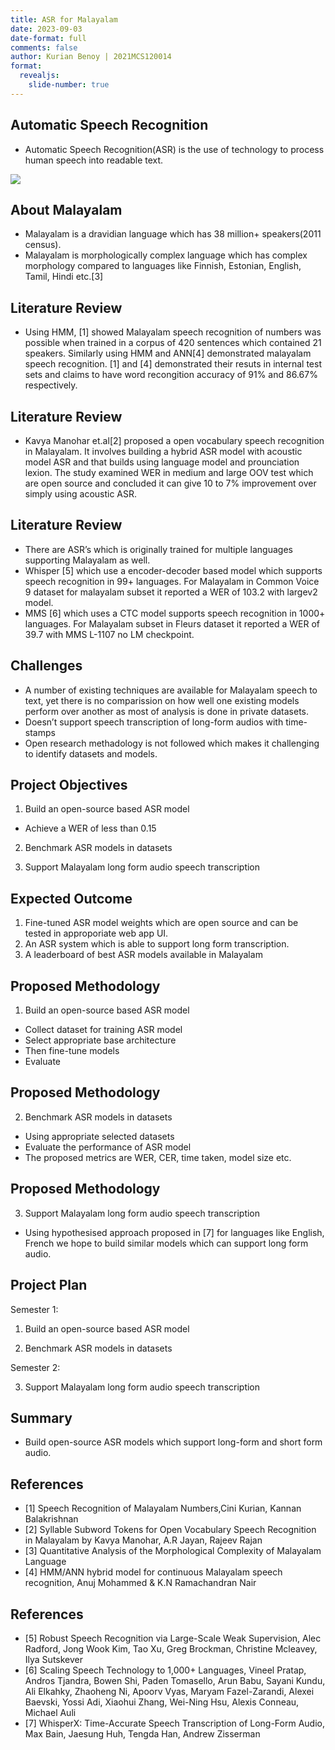 ```yaml
---
title: ASR for Malayalam 
date: 2023-09-03
date-format: full
comments: false
author: Kurian Benoy | 2021MCS120014
format:
  revealjs:
    slide-number: true
---
```


## Automatic Speech Recognition

- Automatic Speech Recognition(ASR) is the use of technology to process human speech into readable text.

![](s2t.png)

## About Malayalam

- Malayalam is a dravidian language which has 38 million+ speakers(2011 census).
- Malayalam is morphologically complex language which has complex morphology compared to languages like Finnish,
  Estonian, English, Tamil, Hindi etc.[3]

## Literature Review

- Using HMM, [1] showed Malayalam speech recognition of numbers was possible when trained in a corpus of
420 sentences which contained 21 speakers. Similarly using HMM and ANN[4] demonstrated malayalam speech
recognition. [1] and  [4] demonstrated their resuts in internal test sets and claims to have word recongition
accuracy of 91% and 86.67% respectively.

## Literature Review

- Kavya Manohar et.al[2] proposed a open vocabulary speech recognition in Malayalam.
It involves building a hybrid ASR model with acoustic model ASR and that builds using
language model and prounciation lexion. The study examined WER in medium and large OOV
test which are open source and concluded it can give 10 to 7% improvement over simply using
acoustic ASR.

## Literature Review

- There are ASR's which is originally trained for multiple languages supporting Malayalam as well.
- Whisper [5] which use a encoder-decoder based model which supports speech recognition in 99+ languages. For Malayalam
in Common Voice 9 dataset for malayalam subset it reported a WER of 103.2 with largev2 model.
- MMS [6] which uses a CTC model supports speech recognition in  1000+ languages. For Malayalam subset in
Fleurs dataset it reported a WER of 39.7 with MMS L-1107 no LM checkpoint.

## Challenges

- A number of existing techniques are available for Malayalam  speech to text, yet there is no comparission on how well
  one existing models perform over another as most of analysis is done in private datasets.
- Doesn't support speech transcription of long-form audios with time-stamps
- Open research methadology is not followed which makes it challenging to identify datasets and models.

## Project Objectives

1. Build an open-source based ASR model

- Achieve a WER of less than 0.15 

2. Benchmark ASR models in datasets

3. Support Malayalam long form audio speech transcription

## Expected Outcome

1. Fine-tuned ASR model weights which are open source and can be tested in approporiate web app UI.
2. An ASR system which is able to support long form transcription.
3. A leaderboard of best ASR models available in Malayalam

## Proposed Methodology

1. Build an open-source based ASR model

- Collect dataset for training ASR model
- Select appropriate base architecture
- Then fine-tune models
- Evaluate

## Proposed Methodology

2. Benchmark ASR models in datasets

- Using appropriate selected datasets
- Evaluate the performance of ASR model
- The proposed metrics are WER, CER, time taken, model size etc.

## Proposed Methodology

3. Support Malayalam long form audio speech transcription

- Using hypothesised approach proposed in [7] for languages like English, French we hope
to build similar models which can support long form audio.

## Project Plan

Semester 1:

1. Build an open-source based ASR model

2. Benchmark ASR models in datasets


Semester 2:

3. Support Malayalam long form audio speech transcription

## Summary

- Build open-source ASR models which support long-form and short form audio.

## References

- [1] Speech Recognition of Malayalam Numbers,Cini Kurian, Kannan Balakrishnan  
- [2] Syllable Subword Tokens for Open Vocabulary Speech
Recognition in Malayalam by Kavya Manohar, A.R Jayan, Rajeev Rajan
- [3]  Quantitative Analysis of the Morphological Complexity of Malayalam Language
- [4] HMM/ANN hybrid model for continuous Malayalam speech recognition, Anuj Mohammed & K.N Ramachandran Nair

## References

- [5] Robust Speech Recognition via Large-Scale Weak Supervision, Alec Radford, Jong Wook Kim, Tao Xu, Greg Brockman, Christine Mcleavey, Ilya Sutskever
- [6] Scaling Speech Technology to 1,000+ Languages, Vineel Pratap, Andros Tjandra, Bowen Shi, Paden Tomasello, Arun Babu, Sayani Kundu, Ali Elkahky, Zhaoheng Ni, Apoorv Vyas, Maryam Fazel-Zarandi, Alexei Baevski, Yossi Adi, Xiaohui Zhang, Wei-Ning Hsu, Alexis Conneau, Michael Auli
- [7] WhisperX: Time-Accurate Speech Transcription of Long-Form Audio, Max Bain, Jaesung Huh, Tengda Han, Andrew Zisserman

